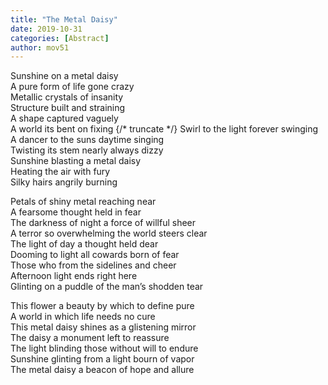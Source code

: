 ```yaml
---
title: "The Metal Daisy"
date: 2019-10-31
categories: [Abstract]
author: mov51
---
```

Sunshine on a metal daisy  
A pure form of life gone crazy  
Metallic crystals of insanity  
Structure built and straining  
A shape captured vaguely  
A world its bent on fixing 
{/* truncate */} 
Swirl to the light forever swinging  
A dancer to the suns daytime singing  
Twisting its stem nearly always dizzy  
Sunshine blasting a metal daisy  
Heating the air with fury  
Silky hairs angrily burning  

Petals of shiny metal reaching near  
A fearsome thought held in fear  
The darkness of night a force of willful sheer  
A terror so overwhelming the world steers clear  
The light of day a thought held dear  
Dooming to light all cowards born of fear  
Those who from the sidelines and cheer  
Afternoon light ends right here  
Glinting on a puddle of the man’s shodden tear  

This flower a beauty by which to define pure  
A world in which life needs no cure  
This metal daisy shines as a glistening mirror  
The daisy a monument left to reassure  
The light blinding those without will to endure  
Sunshine glinting from a light bourn of vapor  
The metal daisy a beacon of hope and allure  

